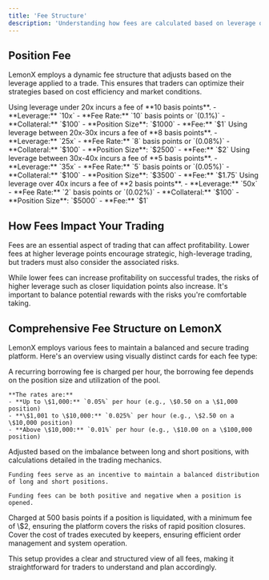 ```yaml
---
title: 'Fee Structure'
description: 'Understanding how fees are calculated based on leverage on LemonX.'
---
```



## Position Fee

LemonX employs a dynamic fee structure that adjusts based on the leverage applied to a trade. This ensures that traders can optimize their strategies based on cost efficiency and market conditions.

<Tabs>
  <Tab title="Under 20x Leverage">
    Using leverage under 20x incurs a fee of **10 basis points**.
    <Card title="Fee Calculation">
      - **Leverage:** `10x`
      - **Fee Rate:** `10` basis points or `(0.1%)`
      - **Collateral:** `$100` 
      - **Position Size**: `$1000`
      - **Fee:** `$1`
    </Card>
  </Tab>
   <Tab title="20x to 30x Leverage">
    Using leverage between 20x-30x incurs a fee of **8 basis points**.
    <Card title="Fee Calculation">
      - **Leverage:** `25x`
      - **Fee Rate:** `8` basis points or `(0.08%)`
      - **Collateral:** `$100`
      - **Position Size**: `$2500`
      - **Fee:** `$2`
    </Card>
  </Tab>
  <Tab title="30x to 40x Leverage">
    Using leverage between 30x-40x incurs a fee of **5 basis points**.
    <Card title="Fee Calculation">
      - **Leverage:** `35x`
      - **Fee Rate:** `5` basis points or `(0.05%)`
      - **Collateral:** `$100`
      - **Position Size**: `$3500`
      - **Fee:** `$1.75`
    </Card>
  </Tab>
  <Tab title="Over 40x Leverage">
    Using leverage over 40x incurs a fee of **2 basis points**.
    <Card title="Fee Calculation">
      - **Leverage:** `50x`
      - **Fee Rate:** `2` basis points or `(0.02%)`
      - **Collateral:** `$100`
      - **Position Size**: `$5000`
      - **Fee:** `$1`
    </Card>
  </Tab>
</Tabs>

## How Fees Impact Your Trading

Fees are an essential aspect of trading that can affect profitability. Lower fees at higher leverage points encourage strategic, high-leverage trading, but traders must also consider the associated risks.

<Accordion title="Strategic Considerations">
  While lower fees can increase profitability on successful trades, the risks of higher leverage such as closer liquidation points also increase. It's important to balance potential rewards with the risks you're comfortable taking.
</Accordion>

## Comprehensive Fee Structure on LemonX

LemonX employs various fees to maintain a balanced and secure trading platform. Here's an overview using visually distinct cards for each fee type:

<CardGroup>
  <Card title="Borrowing Fees">
    A recurring borrowing fee is charged per hour, the borrowing fee depends on the position size and utilization of the pool.

    **The rates are:**
    - **Up to \$1,000:** `0.05%` per hour (e.g., \$0.50 on a \$1,000 position)
    - **\$1,001 to \$10,000:** `0.025%` per hour (e.g., \$2.50 on a \$10,000 position)
    - **Above \$10,000:** `0.01%` per hour (e.g., \$10.00 on a \$100,000 position)
  </Card>
  <Card title="Funding Fees">
    Adjusted based on the imbalance between long and short positions, with calculations detailed in the trading mechanics.
    
    Funding fees serve as an incentive to maintain a balanced distribution of long and short positions.
    
    Funding fees can be both positive and negative when a position is opened.
  </Card>
  <Card title="Liquidation Fees">
    Charged at 500 basis points if a position is liquidated, with a minimum fee of \$2, ensuring the platform covers the risks of rapid position closures.
  </Card>
  <Card title="Execution Fees">
    Cover the cost of trades executed by keepers, ensuring efficient order management and system operation.
  </Card>
</CardGroup>

This setup provides a clear and structured view of all fees, making it straightforward for traders to understand and plan accordingly.